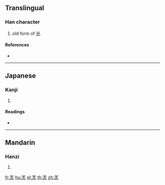 {{character info/new}}
==Translingual==

===Han character===
{{Han char|rn=86|rad=火|as=04|sn=8|four=|canj=TF,XTF|ids=⿱廿火}}
# old form of [[光]]

====References====
* {{Han ref|kx=0667.220|dkj=18920|dj=1077.010|hdz=32191.060|uh=7097|ud=28823}}

----

==Japanese==

===Kanji===
{{ja-kanji|grade=|rs=火04}}

# {{defn|lang=ja|sort=火04}}

====Readings====
* {{ja-readings|on=[[こう]] (kō)|kun=[[ひかある]] (hikaaru), [[ひかり]] (hikari)}}

----

==Mandarin==

===Hanzi===
{{cmn-hanzi|pin=[[guāng]] ([[guang1]]), [[guàng]] ([[guang4]])|wg=kuang<sup>1</sup>, kuang<sup>4</sup>}}

# {{defn|lang=cmn|sort=火04}}

[[fr:炗]]
[[hu:炗]]
[[pl:炗]]
[[th:炗]]
[[zh:炗]]